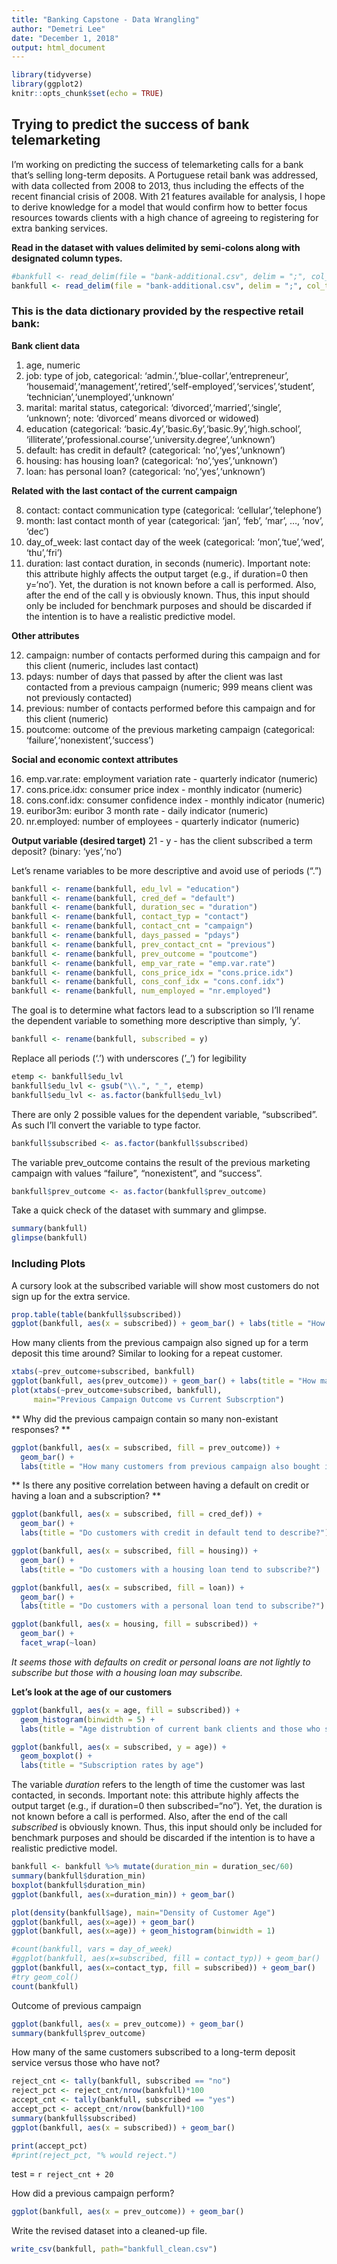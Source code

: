 ```yaml
---
title: "Banking Capstone - Data Wrangling"
author: "Demetri Lee"
date: "December 1, 2018"
output: html_document
---
```


```r
library(tidyverse)
library(ggplot2)
knitr::opts_chunk$set(echo = TRUE)
```

## Trying to predict the success of bank telemarketing

I'm working on predicting the success of telemarketing calls for a bank that's 
selling long-term deposits. A Portuguese retail bank was addressed, with data 
collected from 2008 to 2013, thus including the effects of the recent 
financial crisis of 2008. With 21 features available for analysis, I hope to 
derive knowledge for a model that would confirm how to better focus resources 
towards clients with a high chance of agreeing to registering for extra 
banking services. 

**Read in the dataset with values delimited by semi-colons along with 
designated column types.**
```r
#bankfull <- read_delim(file = "bank-additional.csv", delim = ";", col_types = "iffccccccciiiicdddddc")
bankfull <- read_delim(file = "bank-additional.csv", delim = ";", col_types = "iffcffffffiiiicdddddc")
```

### This is the data dictionary provided by the respective retail bank:

**Bank client data**

1. age, numeric
2. job: type of job, categorical: 'admin.','blue-collar','entrepreneur',
'housemaid','management','retired','self-employed','services','student',
'technician','unemployed','unknown'
3. marital: marital status, categorical: 'divorced','married','single',
'unknown'; note: 'divorced' means divorced or widowed)
4. education (categorical: 'basic.4y','basic.6y','basic.9y','high.school',
'illiterate','professional.course','university.degree','unknown')
5. default: has credit in default? (categorical: 'no','yes','unknown')
6. housing: has housing loan? (categorical: 'no','yes','unknown')
7. loan: has personal loan? (categorical: 'no','yes','unknown')

**Related with the last contact of the current campaign**

8. contact: contact communication type (categorical: 'cellular','telephone') 
9. month: last contact month of year (categorical: 'jan', 'feb', 'mar', ..., 
'nov', 'dec')
10. day_of_week: last contact day of the week (categorical: 'mon','tue','wed',
'thu','fri')
11. duration: last contact duration, in seconds (numeric). 
Important note: this attribute highly affects the output target (e.g., if 
duration=0 then y='no'). Yet, the duration is not known before a call is 
performed. Also, after the end of the call y is obviously known. Thus, this 
input should only be included for benchmark purposes and should be discarded 
if the intention is to have a realistic predictive model.

**Other attributes**

12. campaign: number of contacts performed during this campaign and for this 
client (numeric, includes last contact)
13. pdays: number of days that passed by after the client was last contacted 
from a previous campaign (numeric; 999 means client was not previously contacted)
14. previous: number of contacts performed before this campaign and for this 
client (numeric)
15. poutcome: outcome of the previous marketing campaign (categorical: 
'failure','nonexistent','success')

**Social and economic context attributes**

16. emp.var.rate: employment variation rate - quarterly indicator (numeric)
17. cons.price.idx: consumer price index - monthly indicator (numeric) 
18. cons.conf.idx: consumer confidence index - monthly indicator (numeric) 
19. euribor3m: euribor 3 month rate - daily indicator (numeric)
20. nr.employed: number of employees - quarterly indicator (numeric)

**Output variable (desired target)**
21 - y - has the client subscribed a term deposit? (binary: 'yes','no')

Let's rename variables to be more descriptive and avoid use of periods (".")
```r
bankfull <- rename(bankfull, edu_lvl = "education")
bankfull <- rename(bankfull, cred_def = "default")
bankfull <- rename(bankfull, duration_sec = "duration")
bankfull <- rename(bankfull, contact_typ = "contact")
bankfull <- rename(bankfull, contact_cnt = "campaign")
bankfull <- rename(bankfull, days_passed = "pdays")
bankfull <- rename(bankfull, prev_contact_cnt = "previous")
bankfull <- rename(bankfull, prev_outcome = "poutcome")
bankfull <- rename(bankfull, emp_var_rate = "emp.var.rate")
bankfull <- rename(bankfull, cons_price_idx = "cons.price.idx")
bankfull <- rename(bankfull, cons_conf_idx = "cons.conf.idx")
bankfull <- rename(bankfull, num_employed = "nr.employed")
```

The goal is to determine what factors lead to a subscription so I'll rename 
the dependent variable to something more descriptive than simply, 'y'.
```r
bankfull <- rename(bankfull, subscribed = y)
```

Replace all periods ('.') with underscores ('_') for legibility
```r
etemp <- bankfull$edu_lvl
bankfull$edu_lvl <- gsub("\\.", "_", etemp)
bankfull$edu_lvl <- as.factor(bankfull$edu_lvl)
```

There are only 2 possible values for the dependent variable, "subscribed". As
such I'll convert the variable to type factor.
```r
bankfull$subscribed <- as.factor(bankfull$subscribed)
```

The variable prev_outcome contains the result of the previous marketing 
campaign with values "failure", "nonexistent", and "success".
```r
bankfull$prev_outcome <- as.factor(bankfull$prev_outcome)
```

Take a quick check of the dataset with summary and glimpse.
```r
summary(bankfull)
glimpse(bankfull)
```

### Including Plots

A cursory look at the subscribed variable will show most customers do not sign 
up for the extra service.
```r
prop.table(table(bankfull$subscribed))
ggplot(bankfull, aes(x = subscribed)) + geom_bar() + labs(title = "How many clients subscribed?")
```

How many clients from the previous campaign also signed up for a term deposit 
this time around? Similar to looking for a repeat customer.
```r
xtabs(~prev_outcome+subscribed, bankfull)
ggplot(bankfull, aes(prev_outcome)) + geom_bar() + labs(title = "How many clients subscribed to a previous campaign?")
plot(xtabs(~prev_outcome+subscribed, bankfull), 
     main="Previous Campaign Outcome vs Current Subscrption")
```

** Why did the previous campaign contain so many non-existant responses? **
```r
ggplot(bankfull, aes(x = subscribed, fill = prev_outcome)) + 
  geom_bar() + 
  labs(title = "How many customers from previous campaign also bought into current subscription?")
```

** Is there any positive correlation between having a default on credit or having a loan and a subscription? ** 
```r
ggplot(bankfull, aes(x = subscribed, fill = cred_def)) + 
  geom_bar() + 
  labs(title = "Do customers with credit in default tend to describe?")

ggplot(bankfull, aes(x = subscribed, fill = housing)) + 
  geom_bar() + 
  labs(title = "Do customers with a housing loan tend to subscribe?")

ggplot(bankfull, aes(x = subscribed, fill = loan)) + 
  geom_bar() + 
  labs(title = "Do customers with a personal loan tend to subscribe?")

ggplot(bankfull, aes(x = housing, fill = subscribed)) + 
  geom_bar() + 
  facet_wrap(~loan)

```

_It seems those with defaults on credit or personal loans are not lightly to 
subscribe but those with a housing loan may subscribe._

**Let's look at the age of our customers**

```r
ggplot(bankfull, aes(x = age, fill = subscribed)) + 
  geom_histogram(binwidth = 5) + 
  labs(title = "Age distrubtion of current bank clients and those who subscribed") 
```

```r
ggplot(bankfull, aes(x = subscribed, y = age)) + 
  geom_boxplot() + 
  labs(title = "Subscription rates by age")
```



The variable _duration_ refers to the length of time the customer was last 
contacted, in seconds. Important note:  this attribute highly affects the 
output target (e.g., if duration=0 then subscribed="no"). Yet, the duration 
is not known before a call is performed. Also, after the end of the call 
_subscribed_ is obviously known. Thus, this input should only be included 
for benchmark purposes and should be discarded if the intention is to have a 
realistic predictive model.

```r
bankfull <- bankfull %>% mutate(duration_min = duration_sec/60)
summary(bankfull$duration_min)
boxplot(bankfull$duration_min)
ggplot(bankfull, aes(x=duration_min)) + geom_bar()
```


```r
plot(density(bankfull$age), main="Density of Customer Age")
ggplot(bankfull, aes(x=age)) + geom_bar()
ggplot(bankfull, aes(x=age)) + geom_histogram(binwidth = 1)
```

```r
#count(bankfull, vars = day_of_week)
#ggplot(bankfull, aes(x=subscribed, fill = contact_typ)) + geom_bar()
ggplot(bankfull, aes(x=contact_typ, fill = subscribed)) + geom_bar()
#try geom_col()
count(bankfull)
```

Outcome of previous campaign

```r
ggplot(bankfull, aes(x = prev_outcome)) + geom_bar()
summary(bankfull$prev_outcome)
```


How many of the same customers subscribed to a long-term deposit service versus those who have not?

```r
reject_cnt <- tally(bankfull, subscribed == "no")
reject_pct <- reject_cnt/nrow(bankfull)*100
accept_cnt <- tally(bankfull, subscribed == "yes")
accept_pct <- accept_cnt/nrow(bankfull)*100
summary(bankfull$subscribed)
ggplot(bankfull, aes(x = subscribed)) + geom_bar()

print(accept_pct)
#print(reject_pct, "% would reject.")

```
test = `r reject_cnt + 20`

How did a previous campaign perform?

```r
ggplot(bankfull, aes(x = prev_outcome)) + geom_bar()
```


Write the revised dataset into a cleaned-up file.
```r
write_csv(bankfull, path="bankfull_clean.csv")
```

